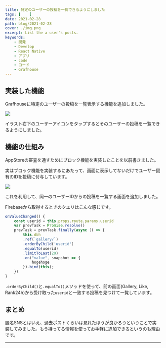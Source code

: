 ```yaml
---
title: 特定のユーザーの投稿を一覧できるようにしました
tags: [    ]
date: 2021-02-28
path: blog/2021-02-28
cover: ./img.png
excerpt: List the a user's posts.
keywords:
    - 開発
    - Develop
    - React Native
    - アプリ
    - code
    - コード
    - Grafhouse
---
```


## 実装した機能

Grafhouseに特定のユーザーの投稿を一覧表示する機能を追加しました。

![](./img1.png)

イラスト右下のユーザーアイコンをタップするとそのユーザーの投稿を一覧できるようにしました。

## 機能の仕組み

<Link to="/blog/2021-02-23">AppStoreの審査を通す</Link>ためにブロック機能を実装したことを以前書きました。

実はブロック機能を実装するにあたって、画面に表示してないだけでユーザー固有のIDを投稿に付与しています。

![](./img2.png)

これを利用して、同一のユーザーIDからの投稿を一覧する画面を追加しました。

Firebaseから取得するときのクエリはこんな感じです。

```javascript
onValueChanged() {
	const userid = this.props.route.params.userid
	var prevTask = Promise.resolve()
	prevTask = prevTask.finally(async () => {
		this.dbh
		.ref(`gallery/`)
		.orderByChild('userid')
		.equalTo(userid)
		.limitToLast(20)
		.on("value", snapshot => {
			hogehoge
		}).bind(this);
	})
}
```

`.orderByChild()`と`.equalTo()`メソッドを使って、前の画面(Gallery, Like, Rank24h)から受け取った`userid`と一致する投稿を見つけて一覧しています。

## まとめ

匿名SNSとはいえ、過去ポストくらいは見れたほうが良かろうということで実装してみました。もう持ってる情報を使ってお手軽に追加できるというのも理由です。

---